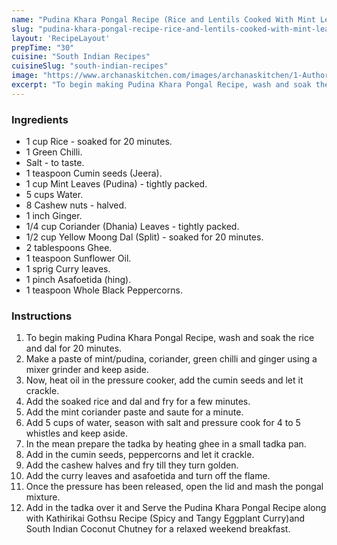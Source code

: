 ---
name: "Pudina Khara Pongal Recipe (Rice and Lentils Cooked With Mint Leaves & Mild Spices)"
slug: "pudina-khara-pongal-recipe-rice-and-lentils-cooked-with-mint-leaves-mild-spices"
layout: 'RecipeLayout'
prepTime: "30"
cuisine: "South Indian Recipes"
cuisineSlug: "south-indian-recipes"
image: "https://www.archanaskitchen.com/images/archanaskitchen/1-Author/nithya.anantham/Mint_Khara_Pongal_Recipe.jpg"
excerpt: "To begin making Pudina Khara Pongal Recipe, wash and soak the rice and dal for 20 minutes"
---

### Ingredients

- 1 cup Rice - soaked for 20 minutes.
- 1 Green Chilli.
- Salt - to taste.
- 1 teaspoon Cumin seeds (Jeera).
- 1 cup Mint Leaves (Pudina) - tightly packed.
- 5 cups Water.
- 8 Cashew nuts - halved.
- 1 inch Ginger.
- 1/4 cup Coriander (Dhania) Leaves - tightly packed.
- 1/2 cup Yellow Moong Dal (Split) - soaked for 20 minutes.
- 2 tablespoons Ghee.
- 1 teaspoon Sunflower Oil.
- 1 sprig Curry leaves.
- 1 pinch Asafoetida (hing).
- 1 teaspoon Whole Black Peppercorns.

### Instructions

1. To begin making Pudina Khara Pongal Recipe, wash and soak the rice and dal for 20 minutes.
1. Make a paste of mint/pudina, coriander, green chilli and ginger using a mixer grinder and keep aside.
1. Now, heat oil in the pressure cooker, add the cumin seeds and let it crackle.
1. Add the soaked rice and dal and fry for a few minutes.
1. Add the mint coriander paste and saute for a minute.
1. Add 5 cups of water, season with salt and pressure cook for 4 to 5 whistles and keep aside.
1. In the mean prepare the tadka by heating ghee in a small tadka pan.
1. Add in the cumin seeds, peppercorns and let it crackle.
1. Add the cashew halves and fry till they turn golden.
1. Add the curry leaves and asafoetida and turn off the flame.
1. Once the pressure has been released, open the lid and mash the pongal mixture.
1. Add in the tadka over it and Serve the Pudina Khara Pongal Recipe along with Kathirikai Gothsu Recipe (Spicy and Tangy Eggplant Curry)and South Indian Coconut Chutney for a relaxed weekend breakfast.

